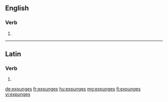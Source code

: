 ==English==

===Verb===
{{head|en}}

# {{en-third-person singular of|expunge}}

----

==Latin==

===Verb===
{{la-verb-form|expungēs}}

# {{conjugation of|expungō||2|s|fut|act|ind|lang=la}}

[[de:expunges]]
[[fr:expunges]]
[[hu:expunges]]
[[mg:expunges]]
[[fi:expunges]]
[[vi:expunges]]